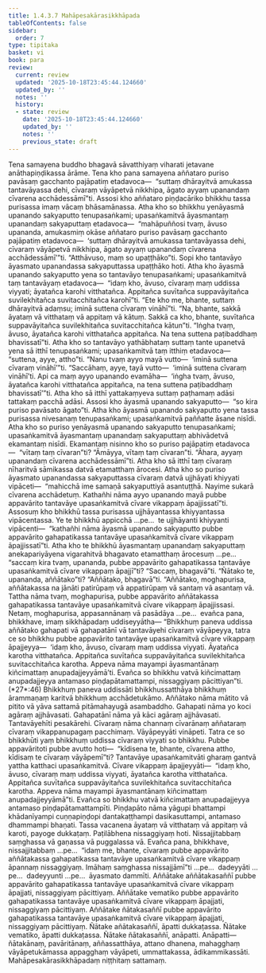 ```yaml
---
title: 1.4.3.7 Mahāpesakārasikkhāpada
tableOfContents: false
sidebar:
  order: 7
type: tipitaka
basket: vi
book: para
review:
  current: review
  updated: '2025-10-18T23:45:44.124660'
  updated_by: ''
  notes: ''
  history:
  - state: review
    date: '2025-10-18T23:45:44.124660'
    updated_by: ''
    notes: ''
    previous_state: draft
---
```



<DynamicBreadcrumb />


<ReviewStatus review={frontmatter.review} showDetails={true} />

<HypothesisAnnotation frontmatter={frontmatter} />

<Division number="641" book="para" e="ch" v="1" p="370">

<Paragraph number="2362" book="para">
Tena samayena buddho bhagavā sāvatthiyaṃ viharati jetavane anāthapiṇḍikassa ārāme. Tena kho pana samayena aññataro puriso pavāsaṃ gacchanto pajāpatiṃ etadavoca—  “suttaṃ dhārayitvā amukassa tantavāyassa dehi, cīvaraṃ vāyāpetvā nikkhipa, āgato ayyaṃ upanandaṃ cīvarena acchādessāmī”ti. Assosi kho aññataro piṇḍacāriko bhikkhu tassa purisassa imaṃ vācaṃ bhāsamānassa. Atha kho so bhikkhu yenāyasmā upanando sakyaputto tenupasaṅkami; upasaṅkamitvā āyasmantaṃ upanandaṃ sakyaputtaṃ etadavoca—  “mahāpuññosi tvaṃ, āvuso upananda, amukasmiṃ okāse aññataro puriso pavāsaṃ gacchanto pajāpatiṃ etadavoca—  ‘suttaṃ dhārayitvā amukassa tantavāyassa dehi, cīvaraṃ vāyāpetvā nikkhipa, āgato ayyaṃ upanandaṃ cīvarena acchādessāmī’”ti. “Atthāvuso, maṃ so upaṭṭhāko”ti. Sopi kho tantavāyo āyasmato upanandassa sakyaputtassa upaṭṭhāko hoti.
</Paragraph>

<Paragraph number="2363" book="para">
Atha kho āyasmā upanando sakyaputto yena so tantavāyo tenupasaṅkami; upasaṅkamitvā taṃ tantavāyaṃ etadavoca—  “idaṃ kho, āvuso, cīvaraṃ maṃ uddissa viyyati; āyatañca karohi vitthatañca. Appitañca suvītañca suppavāyitañca suvilekhitañca suvitacchitañca karohī”ti. “Ete kho me, bhante, suttaṃ dhārayitvā adaṃsu; iminā suttena cīvaraṃ vināhī”ti. “Na, bhante, sakkā āyataṃ vā vitthataṃ vā appitaṃ vā kātuṃ. Sakkā ca kho, bhante, suvītañca suppavāyitañca suvilekhitañca suvitacchitañca kātun”ti. “Iṅgha tvaṃ, āvuso, āyatañca karohi vitthatañca appitañca. Na tena suttena paṭibaddhaṃ bhavissatī”ti.
</Paragraph>

<Paragraph number="2364" book="para">
Atha kho so tantavāyo yathābhataṃ suttaṃ tante upanetvā yena sā itthī tenupasaṅkami; upasaṅkamitvā taṃ itthiṃ etadavoca—  “suttena, ayye, attho”ti. “Nanu tvaṃ ayyo mayā vutto—  ‘iminā suttena cīvaraṃ vināhī’”ti. “Saccāhaṃ, ayye, tayā vutto—  ‘iminā suttena cīvaraṃ vināhī’ti. Api ca maṃ ayyo upanando evamāha—  ‘iṅgha tvaṃ, āvuso, āyatañca karohi vitthatañca appitañca, na tena suttena paṭibaddhaṃ bhavissatī’”ti. Atha kho sā itthī yattakaṃyeva suttaṃ paṭhamaṃ adāsi tattakaṃ pacchā adāsi. Assosi kho āyasmā upanando sakyaputto—  “so kira puriso pavāsato āgato”ti. Atha kho āyasmā upanando sakyaputto yena tassa purisassa nivesanaṃ tenupasaṅkami; upasaṅkamitvā paññatte āsane nisīdi. Atha kho so puriso yenāyasmā upanando sakyaputto tenupasaṅkami; upasaṅkamitvā āyasmantaṃ upanandaṃ sakyaputtaṃ abhivādetvā ekamantaṃ nisīdi. Ekamantaṃ nisinno kho so puriso pajāpatiṃ etadavoca—  “vītaṃ taṃ cīvaran”ti? “Āmāyya, vītaṃ taṃ cīvaran”ti. “Āhara, ayyaṃ upanandaṃ cīvarena acchādessāmī”ti. Atha kho sā itthī taṃ cīvaraṃ nīharitvā sāmikassa datvā etamatthaṃ ārocesi. Atha kho so puriso āyasmato upanandassa sakyaputtassa cīvaraṃ datvā ujjhāyati khiyyati vipāceti—  “mahicchā ime samaṇā sakyaputtiyā asantuṭṭhā. Nayime sukarā cīvarena acchādetuṃ. Kathañhi nāma ayyo upanando mayā pubbe appavārito tantavāye upasaṅkamitvā cīvare vikappaṃ āpajjissatī”ti.
</Paragraph>

<Paragraph number="2365" book="para">
Assosuṃ kho bhikkhū tassa purisassa ujjhāyantassa khiyyantassa vipācentassa. Ye te bhikkhū appicchā …pe…  te ujjhāyanti khiyyanti vipācenti—  “kathañhi nāma āyasmā upanando sakyaputto pubbe appavārito gahapatikassa tantavāye upasaṅkamitvā cīvare vikappaṃ āpajjissatī”ti.
</Paragraph>

<Paragraph number="2366" book="para">
Atha kho te bhikkhū āyasmantaṃ upanandaṃ sakyaputtaṃ anekapariyāyena vigarahitvā bhagavato etamatthaṃ ārocesuṃ …pe…  “saccaṃ kira tvaṃ, upananda, pubbe appavārito gahapatikassa tantavāye upasaṅkamitvā cīvare vikappaṃ āpajjī”ti? “Saccaṃ, bhagavā”ti. “Ñātako te, upananda, aññātako”ti? “Aññātako, bhagavā”ti. “Aññātako, moghapurisa, aññātakassa na jānāti patirūpaṃ vā appatirūpaṃ vā santaṃ vā asantaṃ vā. Tattha nāma tvaṃ, moghapurisa, pubbe appavārito aññātakassa gahapatikassa tantavāye upasaṅkamitvā cīvare vikappaṃ āpajjissasi. Netaṃ, moghapurisa, appasannānaṃ vā pasādāya …pe…  evañca pana, bhikkhave, imaṃ sikkhāpadaṃ uddiseyyātha—
</Paragraph>

</Division>
<Division number="642" book="para" e="ch" v="1" p="372">

<Paragraph number="2367" book="para">
<Emphasis>“Bhikkhuṃ paneva uddissa aññātako gahapati vā gahapatānī vā tantavāyehi cīvaraṃ vāyāpeyya, tatra ce so bhikkhu pubbe appavārito tantavāye upasaṅkamitvā cīvare vikappaṃ āpajjeyya—  ‘idaṃ kho, āvuso, cīvaraṃ maṃ uddissa viyyati. Āyatañca karotha vitthatañca. Appitañca suvītañca suppavāyitañca suvilekhitañca suvitacchitañca karotha. Appeva nāma mayampi āyasmantānaṃ kiñcimattaṃ anupadajjeyyāmā’ti. Evañca so bhikkhu vatvā kiñcimattaṃ anupadajjeyya antamaso piṇḍapātamattampi, nissaggiyaṃ pācittiyan”</Emphasis>ti. (*27*:<Emphasis>46</Emphasis>)
</Paragraph>

</Division>
<Division number="643" book="para" e="ch" v="1" p="372">

<Paragraph number="2368" book="para">
<Emphasis>Bhikkhuṃ paneva uddissā</Emphasis>ti bhikkhussatthāya bhikkhuṃ ārammaṇaṃ karitvā bhikkhuṃ acchādetukāmo.
</Paragraph>

<Paragraph number="2369" book="para">
<Emphasis>Aññātako</Emphasis> nāma mātito vā pitito vā yāva sattamā pitāmahayugā asambaddho.
</Paragraph>

<Paragraph number="2370" book="para">
<Emphasis>Gahapati</Emphasis> nāma yo koci agāraṃ ajjhāvasati.
</Paragraph>

<Paragraph number="2371" book="para">
<Emphasis>Gahapatānī</Emphasis> nāma yā kāci agāraṃ ajjhāvasati.
</Paragraph>

<Paragraph number="2372" book="para">
<Emphasis>Tantavāyehī</Emphasis>ti pesakārehi.
</Paragraph>

<Paragraph number="2373" book="para">
<Emphasis>Cīvaraṃ</Emphasis> nāma channaṃ cīvarānaṃ aññataraṃ cīvaraṃ vikappanupagaṃ pacchimaṃ.
</Paragraph>

<Paragraph number="2374" book="para">
<Emphasis>Vāyāpeyyā</Emphasis>ti vināpeti.
</Paragraph>

<Paragraph number="2375" book="para">
<Emphasis>Tatra ce so bhikkhū</Emphasis>ti yaṃ bhikkhuṃ uddissa cīvaraṃ viyyati so bhikkhu.
</Paragraph>

<Paragraph number="2376" book="para">
<Emphasis>Pubbe appavārito</Emphasis>ti pubbe avutto hoti—  “kīdisena te, bhante, cīvarena attho, kīdisaṃ te cīvaraṃ vāyāpemī”ti?
</Paragraph>

<Paragraph number="2377" book="para">
<Emphasis>Tantavāye upasaṅkamitvā</Emphasis>ti gharaṃ gantvā yattha katthaci upasaṅkamitvā.
</Paragraph>

<Paragraph number="2378" book="para">
<Emphasis>Cīvare vikappaṃ āpajjeyyā</Emphasis>ti—  “idaṃ kho, āvuso, cīvaraṃ maṃ uddissa viyyati, āyatañca karotha vitthatañca. Appitañca suvītañca suppavāyitañca suvilekhitañca suvitacchitañca karotha. Appeva nāma mayampi āyasmantānaṃ kiñcimattaṃ anupadajjeyyāmā”ti.
</Paragraph>

<Paragraph number="2379" book="para">
<Emphasis>Evañca so bhikkhu vatvā kiñcimattaṃ anupadajjeyya antamaso piṇḍapātamattampī</Emphasis>ti. <Emphasis>Piṇḍapāto</Emphasis> nāma yāgupi bhattampi khādanīyampi cuṇṇapiṇḍopi dantakaṭṭhampi dasikasuttampi, antamaso dhammampi bhaṇati.
</Paragraph>

<Paragraph number="2380" book="para">
Tassa vacanena āyataṃ vā vitthataṃ vā appitaṃ vā karoti, payoge dukkaṭaṃ. Paṭilābhena nissaggiyaṃ hoti. Nissajjitabbaṃ saṃghassa vā gaṇassa vā puggalassa vā. Evañca pana, bhikkhave, nissajjitabbaṃ …pe…  “idaṃ me, bhante, cīvaraṃ pubbe appavārito aññātakassa gahapatikassa tantavāye upasaṅkamitvā cīvare vikappaṃ āpannaṃ nissaggiyaṃ. Imāhaṃ saṃghassa nissajjāmī”ti …pe…  dadeyyāti …pe…  dadeyyunti …pe…  āyasmato dammīti.
</Paragraph>

</Division>
<Division number="644" book="para" e="ch" v="1" p="373">

<Paragraph number="2381" book="para">
Aññātake aññātakasaññī pubbe appavārito gahapatikassa tantavāye upasaṅkamitvā cīvare vikappaṃ āpajjati, nissaggiyaṃ pācittiyaṃ. Aññātake vematiko pubbe appavārito gahapatikassa tantavāye upasaṅkamitvā cīvare vikappaṃ āpajjati, nissaggiyaṃ pācittiyaṃ. Aññātake ñātakasaññī pubbe appavārito gahapatikassa tantavāye upasaṅkamitvā cīvare vikappaṃ āpajjati, nissaggiyaṃ pācittiyaṃ.
</Paragraph>

<Paragraph number="2382" book="para">
Ñātake añātakasaññī, āpatti dukkaṭassa. Ñātake vematiko, āpatti dukkaṭassa. Ñātake ñātakasaññī, anāpatti.
</Paragraph>

</Division>
<Division number="645" book="para" e="ch" v="1" p="374">

<Paragraph number="2383" book="para">
Anāpatti—  ñātakānaṃ, pavāritānaṃ, aññassatthāya, attano dhanena, mahagghaṃ vāyāpetukāmassa appagghaṃ vāyāpeti, ummattakassa, ādikammikassāti.

</Paragraph>
</Division>

<Paragraph number="2384" type="center" book="para">
Mahāpesakārasikkhāpadaṃ niṭṭhitaṃ sattamaṃ.
</Paragraph>